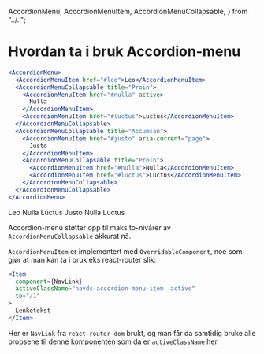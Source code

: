   AccordionMenu,
  AccordionMenuItem,
  AccordionMenuCollapsable,
} from "../..";

<Meta title="ds-react/accordion-menu/intro" />

# Hvordan ta i bruk Accordion-menu

```jsx
<AccordionMenu>
  <AccordionMenuItem href="#leo">Leo</AccordionMenuItem>
  <AccordionMenuCollapsable title="Proin">
    <AccordionMenuItem href="#nulla" active>
      Nulla
    </AccordionMenuItem>
    <AccordionMenuItem href="#luctus">Luctus</AccordionMenuItem>
  </AccordionMenuCollapsable>
  <AccordionMenuCollapsable title="Accumsan">
    <AccordionMenuItem href="#justo" aria-current="page">
      Justo
    </AccordionMenuItem>
    <AccordionMenuCollapsable title="Proin">
      <AccordionMenuItem href="#nulla">Nulla</AccordionMenuItem>
      <AccordionMenuItem href="#luctus">Luctus</AccordionMenuItem>
    </AccordionMenuCollapsable>
  </AccordionMenuCollapsable>
</AccordionMenu>
```

<Canvas>
  <AccordionMenu>
    <AccordionMenuItem href="#leo">Leo</AccordionMenuItem>
    <AccordionMenuCollapsable title="Proin">
      <AccordionMenuItem href="#nulla" active>
        Nulla
      </AccordionMenuItem>
      <AccordionMenuItem href="#luctus">Luctus</AccordionMenuItem>
    </AccordionMenuCollapsable>
    <AccordionMenuCollapsable title="Accumsan">
      <AccordionMenuItem href="#justo" aria-current="page">
        Justo
      </AccordionMenuItem>
      <AccordionMenuCollapsable title="Proin">
        <AccordionMenuItem href="#nulla">Nulla</AccordionMenuItem>
        <AccordionMenuItem href="#luctus">Luctus</AccordionMenuItem>
      </AccordionMenuCollapsable>
    </AccordionMenuCollapsable>
  </AccordionMenu>
</Canvas>

Accordion-menu støtter opp til maks to-nivårer av `AccordionMenuCollapsable` akkurat nå.

`AccordionMenuItem` er implementert med `OverridableComponent`, noe som
gjør at man kan ta i bruk eks react-router slik:

```jsx
<Item
  component={NavLink}
  activeClassName="navds-accordion-menu-item--active"
  to="/1"
>
  Lenketekst
</Item>
```

Her er `NavLink` fra `react-router-dom` brukt, og man får da
samtidig bruke alle propsene til denne komponenten som da er `activeClassName` her.
